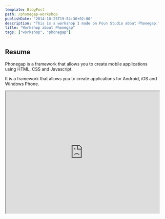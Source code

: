 ```yaml
---
template: BlogPost
path: /phonegap-workshop
publishDate: "2014-10-25T19:54:30+02:00"
description: "This is a workshop I made on Poun Studio about Phonegap."
title: "Workshop about Phonegap"
tags: ["workshop", "phonegap"]
---
```


## Resume

Phonegap is a framework that allows you to create mobile applications using HTML, CSS and Javascript.

It is a framework that allows you to create applications for Android, iOS and Windows Phone.

<iframe
	width="100%"
	height="400"
	src="https://docs.google.com/document/d/e/2PACX-1vQDByRdRSdnFGCrDx5RU8zHhUkIwxkmeILcaXmBa7AlilGxbADQQpUcEcsIQQLLiqzG7dl7KwAtV3tp/pub?embedded=true"
></iframe>
